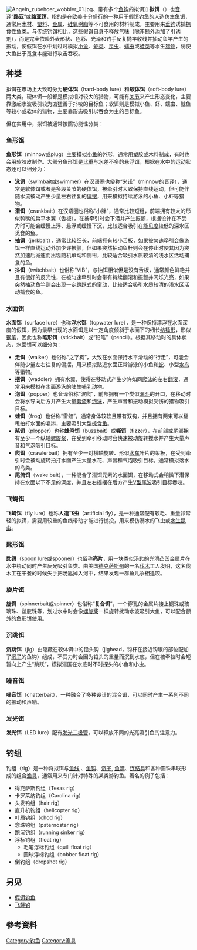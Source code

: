 {{DISPLAYTITLE:拟饵}}
{{original research|time=2014-08-11T13:04:00+00:00}}
[[Image:Angeln_zubehoer_wobbler_01.jpg|thumb]]、带有多个[[鱼钩|鱼钩]]的拟饵]]
'''拟饵'''（{{lang-en|fishing lure}}）也[[音译|音译]]“'''路亚'''”或'''路亚饵'''，指的是在[[欧美|欧美]]十分盛行的一种用于[[假饵钓鱼|假饵钓鱼]]的人造仿生[[鱼饵|鱼饵]]，通常用[[木材|木材]]、[[塑料|塑料]]、[[金属|金属]]、[[硅氧树脂|硅氧树脂]]等不可食用的材料制成，主要用来[[垂钓|垂钓]]诱捕[[掠食性鱼类|掠食性鱼类]]。与传统钓饵相比，这些假饵自身不释放气味（除非额外添加了引诱剂），而是完全依赖外表形状、色彩、光泽和钓手反复抛竿收线并抽动鱼竿产生的振动，使假饵在水中划过时模拟[[饵鱼|小鱼]]、[[虾类|虾类]]、[[水生昆虫|昆虫]]、[[蠕虫|蠕虫]]或[[蛙类|蛙类]]等水生[[猎物|猎物]]，诱使大鱼出于觅食本能进行攻击吞咬。

== 种类 ==
拟饵在市场上大致可分为'''硬体饵'''（hard-body lure）和'''软体饵'''（soft-body lure）两大类。硬体饵一般都是模拟相对较大的猎物，可能有[[关节|关节]]来产生形态变化，主要靠激起水波吸引较为凶猛善于扑咬的目标鱼；软饵则是模拟小鱼、虾、蠕虫、鱿鱼等较小或软体的猎物，主要靠形态吸引以吞食为主的目标鱼。

但在实用中，拟饵被通常按照功能性分类：

=== 鱼形饵 ===
'''鱼形饵'''（minnow或plug）主要模拟[[饵鱼|小鱼]]的外形，通常用塑胶或木料制成，有时也会用软胶皮制作。大部分鱼形饵是[[比重|比重]]与水差不多的悬浮饵，根据在水中的运动状态还可以细分为：
* '''泳饵'''（swimbait或swimmer）在[[汉语圈|汉语圈]]也俗称“米诺”（minnow的音译），通常是软体饵或者是多段关节的硬体饵，被牵引时大致保持直线运动，但可能伴随水流被动产生少量左右往复的[[六自由度|偏摆]]，用来模拟持续游泳的小鱼、小虾等猎物。
* '''潜饵'''（crankbait）在汉语圈也俗称“小胖”，通常比较短粗，前端拥有较大的形似鸭嘴的扁平水翼（舌板），在被牵引时会下潜并产生振颤，根据设计在不受力时可能会缓慢上浮、悬浮或缓慢下沉，比较适合吸引在[[能见度|能见度]]较低的深水区觅食的鱼。
* '''抽饵'''（jerkbait），通常比较细长，前端拥有较小舌板，如果被匀速牵引会像游饵一样直线运动外加少许振颤，但如果突然抽动鱼杆则会在停止时使其因为突然加速后减速而出现随机窜动和侧甩，比较适合吸引水质较清的浅水区活动捕食的鱼。
* '''抖饵'''（twitchbait）也俗称“VIB”，与抽饵相似但是没有舌板，通常颜色鲜艳并且有很好的反光性，在被匀速牵引时会带有持续翻滚和振颤并闪烁光亮，如果突然抽动鱼竿则会出现一定跳跃式的窜动，比较适合吸引水质较清的浅水区活动捕食的鱼。

=== 水面饵 ===
'''水面饵'''（surface lure）也称'''浮水饵'''（topwater lure），是一种保持漂浮在水面深度的假饵，因为最早出现的水面饵是以一定角度倾斜于水面下的细长[[纺锤形|纺锤形]]，形似[[钢笔|钢笔]]，因此也称'''笔形饵'''（stickbait）或“铅笔”（pencil）。根据其移动时的具体状态，水面饵可以细分为：
* '''走饵'''（walker）也俗称“之字狗”，大致在水面保持水平滑动的“行走”，可能会伴随少量左右往复的偏摆，用来模拟贴近水面正常游泳的小鱼和[[蛇|蛇]]、小型[[水鸟|水鸟]]等猎物。
* '''摆饵'''（waddler）拥有水翼，使得在移动式产生少许如同[[爬泳|爬泳]]的左右[[六自由度|翻滚]]，通常用来模拟在水面游泳的[[陆生动物|陆生]][[哺乳动物|哺乳动物]]。
* '''泡饵'''（popper）也音译俗称“波爬”，前部拥有一个类似[[漏斗|漏斗]]的开口，在移动时会将水导向后方并产生大量[[紊流|紊流]]和[[泡沫|泡沫]]，产生声音和振动模拟受伤的猎物吸引目标。
* '''蛙饵'''（frog）也俗称“雷蛙”，通常身体较软且带有双钩，并且拥有两束可以翻甩拍打水面的毛辫，主要吸引大型[[掠食鱼|掠食鱼]]。
* '''桨饵'''（plopper）也称'''蜂鸣饵'''（buzzbait）或'''嘶饵'''（fizzer），在前部或尾部拥有至少一个纵轴[[螺旋桨|螺旋桨]]，在受到牵引移动时会快速被动旋转搅水并产生大量声音和气泡吸引目标。
* '''爬饵'''（crawlerbait）拥有至少一对横轴旋转、形似[[水车|水车]]叶片的桨板，在受到牵引时会被动旋转拍打水面产生大量水花、声音和气泡吸引目标。通常模拟落水的鸟类。
* '''尾流饵'''（wake bait），一种混合了潜饵元素的水面饵，在移动式会稍微下潜保持在水面以下不足{{convert|0.5|-|1|ft|cm|order=flip}}的深度，并且左右摇摆在后方产生[[开尔文船波|V型尾波]]吸引目标吞咬。

=== 飞蝇饵 ===
{{main|飞蝇钓}}
'''飞蝇饵'''（fly lure）也称'''人造飞虫'''（artificial fly），是一种通常配有软毛、重量非常轻的拟饵，需要用较重的鱼线带动才能进行抛投，用来模仿溺水的飞虫或[[水生昆虫|水生昆虫]]。

=== 匙形饵 ===
'''匙饵'''（spoon lure或spooner）也俗称'''亮片'''，用一块类似[[汤匙|汤匙]]的光滑凸凹金属片在水中绕动同时产生反光吸引鱼类。由美国[[德克萨斯州|德克萨斯州]]的一名[[伐木|伐木]]工人发明，这名伐木工在午餐的时候失手把汤匙掉入河中，结果发现一群鱼儿争相追咬。

=== 旋片饵 ===
'''旋饵'''（spinnerbait或spinner）也俗称“'''复合饵'''”，一个穿孔的金属片接上钢珠或玻璃珠、塑胶珠等，划过水中时会像[[螺旋桨|螺旋桨]]一样旋转扰动水波吸引大鱼，可以配合额外的鱼形饵使用。

=== 沉跳饵 ===
'''沉跳饵'''（jig）由隐藏在软体饵中的铅头钩（jighead，钩杆在接近钩眼的部位配加了[[沉子|沉子]]的鱼钩）组成，不受力时会因为铅头的重量而沉到水底，但在被牵拉时会短暂向上产生“跳跃”，模拟潜匿在水底时不时探头的小鱼和小虫。

=== 噪音饵 ===
'''噪音饵'''（chatterbait），一种融合了多种设计的混合饵，可以同时产生一系列不同的振动和声响。

=== 发光饵 ===
'''发光饵'''（LED lure）配有[[发光二极管|发光二极管]]，可以释放不同的光亮吸引鱼的注意力。

== 钓组 ==
<!-- 檔案不存在[[Image:Carolina-rig.jpg|thumb]]，可從英文維基百科取得 -->
钓组（rig）是一种将拟饵与[[鱼线|鱼线]],、[[鱼钩|鱼钩]]、[[沉子|沉子]], [[鱼漂|鱼漂]]、[[连结具|连结具]]和各种圆珠串联形成的组合[[渔具|渔具]]，通常用来专门针对特殊的某类游钓鱼。著名的例子包括：
* 得克萨斯钓组（Texas rig）
* 卡罗莱纳钓组（Carolina rig）
* 头发钓组（hair rig）
* 直升机钓组（helicopter rig）
* 叶屑钓组（chod rig）
* 念珠钓组（paternoster rig）
* 跑沉钓组（running sinker rig）
* 浮标钓组（float rig）
** 毛笔浮标钓组（quill float rig）
** 圆球浮标钓组（bobber float rig）
* 倒钓组（dropshot rig）

== 另见 ==
* [[假饵钓鱼|假饵钓鱼]]
* [[飞蝇钓|飞蝇钓]]

== 參考資料 ==
{{Reflist}}

[[Category:钓鱼|Category:钓鱼]]
[[Category:漁具|Category:漁具]]